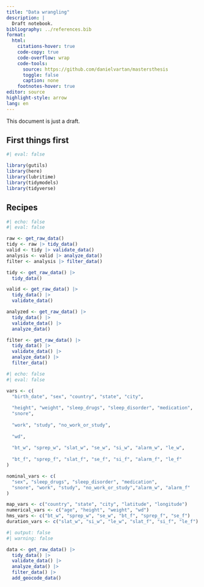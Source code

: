 ```yaml
---
title: "Data wrangling"
description: |
  Draft notebook.
bibliography: ../references.bib
format:
  html:
    citations-hover: true
    code-copy: true
    code-overflow: wrap
    code-tools:
      source: https://github.com/danielvartan/mastersthesis
      toggle: false
      caption: none
    footnotes-hover: true
editor: source
highlight-style: arrow
lang: en
---
```


<!-- Go to <https://quarto.org/docs/guide/> for Quarto's documentation. -->

::: {.callout-note}
This document is just a draft.
:::

## First things first

```r
#| eval: false

library(gutils)
library(here)
library(lubritime)
library(tidymodels)
library(tidyverse)
```

## Recipes

```r
#| echo: false
#| eval: false

raw <- get_raw_data()
tidy <- raw |> tidy_data()
valid <- tidy |> validate_data()
analysis <- valid |> analyze_data()
filter <- analysis |> filter_data()

tidy <- get_raw_data() |> 
  tidy_data()

valid <- get_raw_data() |> 
  tidy_data() |>
  validate_data()

analyzed <- get_raw_data() |>
  tidy_data() |>
  validate_data() |>
  analyze_data()

filter <- get_raw_data() |>
  tidy_data() |>
  validate_data() |>
  analyze_data() |>
  filter_data()
```

```r
#| echo: false
#| eval: false

vars <- c(
  "birth_date", "sex", "country", "state", "city",
  
  "height", "weight", "sleep_drugs", "sleep_disorder", "medication",
  "snore",
  
  "work", "study", "no_work_or_study",
  
  "wd",
  
  "bt_w", "sprep_w", "slat_w", "se_w", "si_w", "alarm_w", "le_w",
  
  "bt_f", "sprep_f", "slat_f", "se_f", "si_f", "alarm_f", "le_f"
)

nominal_vars <- c(
  "sex", "sleep_drugs", "sleep_disorder", "medication",
  "snore", "work", "study", "no_work_or_study","alarm_w", "alarm_f"
)

map_vars <- c("country", "state", "city", "latitude", "longitude")
numerical_vars <- c("age", "height", "weight", "wd")
hms_vars <- c("bt_w", "sprep_w", "se_w", "bt_f", "sprep_f", "se_f")
duration_vars <- c("slat_w", "si_w", "le_w", "slat_f", "si_f", "le_f")
```


```r
#| output: false
#| warning: false

data <- get_raw_data() |>
  tidy_data() |>
  validate_data() |>
  analyze_data() |>
  filter_data() |>
  add_geocode_data()
```
